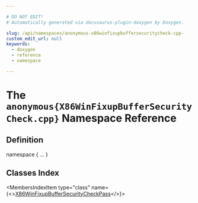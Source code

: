 ```yaml
---

# DO NOT EDIT!
# Automatically generated via docusaurus-plugin-doxygen by Doxygen.

slug: /api/namespaces/anonymous-x86winfixupbuffersecuritycheck-cpp-
custom_edit_url: null
keywords:
  - doxygen
  - reference
  - namespace

---
```





# The `anonymous{X86WinFixupBufferSecurityCheck.cpp}` Namespace Reference

<DoxygenPage pluginConfig={pluginConfig}>



## Definition

<CodeBlock>namespace &#123; ... &#125;</CodeBlock>

## Classes Index

<MembersIndex>

<MembersIndexItem
  type="class"
  name={<><a href="/docs/api/classes/anonymous-namespace-x86winfixupbuffersecuritycheck-cpp-/x86winfixupbuffersecuritycheckpass">X86WinFixupBufferSecurityCheckPass</a></>}>
</MembersIndexItem>

</MembersIndex>


</DoxygenPage>
